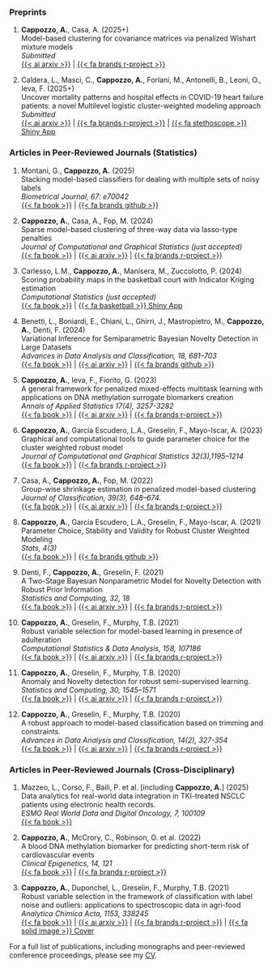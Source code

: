 
### Preprints

1. **Cappozzo, A.**, Casa, A. (2025+)  
Model-based clustering for covariance matrices via penalized Wishart mixture models   
*Submitted*   
[{{< ai arxiv >}}](https://arxiv.org/abs/2408.17040) | [{{< fa brands r-project >}}](https://github.com/AndreaCappozzo/sparsemixwishart)

1. Caldera, L., Masci, C., **Cappozzo, A.**, Forlani, M., Antonelli, B., Leoni, O., Ieva, F. (2025+)  
Uncover mortality patterns and hospital effects in COVID-19 heart failure patients: a novel Multilevel logistic cluster-weighted modeling approach  
*Submitted*   
[{{< ai arxiv >}}](https://arxiv.org/abs/2405.11239) | [{{< fa brands r-project >}}](https://github.com/luca2245/ML-CWMd)
| [{{< fa stethoscope >}} Shiny App](https://mcdhmq-luca-caldera.shinyapps.io/app-ml-cwmd/)


### Articles in Peer-Reviewed Journals (Statistics)

1. Montani, G., **Cappozzo, A.** (2025)  
Stacking model-based classifiers for dealing with multiple sets of noisy labels  
*Biometrical Journal, 67: e70042*  
[{{< fa book >}} ](https://onlinelibrary.wiley.com/doi/10.1002/bimj.70042) | [{{< fa brands github >}}](https://github.com/GiuliaMontani/density-based-ensemble-model)

1. **Cappozzo, A.**, Casa, A., Fop, M. (2024)  
Sparse model-based clustering of three-way data via lasso-type penalties  
*Journal of Computational and Graphical Statistics (just accepted)*     
[{{< fa book >}} ](https://www.tandfonline.com/doi/full/10.1080/10618600.2024.2429705) | [{{< ai arxiv >}}](https://arxiv.org/abs/2307.10673) | [{{< fa brands r-project >}}](https://github.com/AndreaCappozzo/sparsemixmat)

1. Carlesso, L.M., **Cappozzo, A.**, Manisera, M., Zuccolotto, P. (2024)    
Scoring probability maps in the basketball court with Indicator Kriging estimation         
*Computational Statistics (just accepted)*  
[{{< fa book >}} ](https://link.springer.com/article/10.1007/s00180-024-01564-4) | [{{< fa basketball >}} Shiny App](https://b9fagl-mirkoluigi99.shinyapps.io/census-app/)

1. Benetti, L., Boniardi, E., Chiani, L., Ghirri, J., Mastropietro, M., **Cappozzo, A.**, Denti, F. (2024)    
Variational Inference for Semiparametric Bayesian Novelty Detection in Large Datasets         
*Advances in Data Analysis and Classification, 18, 681–703*  
[{{< fa book >}} ](https://link.springer.com/article/10.1007/s11634-023-00569-z) | [{{< ai arxiv >}}](https://arxiv.org/abs/2212.01865) | [{{< fa brands github >}}](https://github.com/JacopoGhirri/VarBRAND)

1. **Cappozzo, A.**, Ieva, F., Fiorito, G. (2023)  
A general framework for penalized mixed-effects multitask learning with applications on DNA methylation surrogate biomarkers creation   
*Annals of Applied Statistics 17(4), 3257-3282*   
[{{< fa book >}}](https://projecteuclid.org/journals/annals-of-applied-statistics/volume-17/issue-4/A-general-framework-for-penalized-mixed-effects-multitask-learning-with/10.1214/23-AOAS1760.short) | [{{< ai arxiv >}}](https://arxiv.org/abs/2112.12719) | [{{< fa brands r-project >}}](https://github.com/AndreaCappozzo/emlmm)

1. **Cappozzo, A.**, García Escudero, L.A., Greselin, F., Mayo-Iscar, A. (2023)  
Graphical and computational tools to guide parameter choice for the cluster weighted robust model  
*Journal of Computational and Graphical Statistics 32(3),1195–1214*  
[{{< fa book >}}](https://www.tandfonline.com/doi/abs/10.1080/10618600.2022.2154218) | [{{< fa brands r-project >}}](https://github.com/AndreaCappozzo/CWRMmonitor)  

1. Casa, A., **Cappozzo, A.**, Fop, M. (2022)  
Group-wise shrinkage estimation in penalized model-based clustering   
*Journal of Classification, 39(3), 648–674.*   
[{{< fa book >}}](https://link.springer.com/article/10.1007/s00357-022-09421-z) | [{{< ai arxiv >}}](https://arxiv.org/abs/2105.07935) | [{{< fa brands r-project >}}](https://github.com/AndreaCappozzo/sparsemix)

1. **Cappozzo, A.**, García Escudero, L.A., Greselin, F., Mayo-Iscar, A. (2021)  
Parameter Choice, Stability and Validity for Robust Cluster Weighted Modeling   
*Stats, 4(3)*  
[{{< fa book >}}](https://www.mdpi.com/2571-905X/4/3/36) | [{{< fa brands github >}}](https://github.com/AndreaCappozzo/STATS-monitoring_CWRM)  

1. Denti, F., **Cappozzo, A.**, Greselin, F. (2021)  
A Two-Stage Bayesian Nonparametric Model for Novelty Detection with Robust Prior Information   
*Statistics and Computing, 32, 18*  
[{{< fa book >}}](https://link.springer.com/article/10.1007%2Fs11222-021-10017-7) | [{{< ai arxiv >}}](https://arxiv.org/abs/2006.09012) | [{{< fa brands r-project >}}](https://github.com/AndreaCappozzo/brand-public_repo)  

1. **Cappozzo, A.**, Greselin, F., Murphy, T.B. (2021)  
Robust variable selection for model-based learning
in presence of adulteration  
*Computational Statistics & Data Analysis, 158, 107186*   
[{{< fa book >}} ](https://www.sciencedirect.com/science/article/abs/pii/S0167947321000207) | [{{< ai arxiv >}}](https://arxiv.org/abs/2007.14810) | [{{< fa brands r-project >}}](https://github.com/AndreaCappozzo/varselEMST)  

1. **Cappozzo, A.**, Greselin, F., Murphy, T.B. (2020)  
Anomaly and Novelty detection for robust semi-supervised learning.  
*Statistics and Computing, 30, 1545–1571*  
[{{< fa book >}} ](https://link.springer.com/article/10.1007%2Fs11222-020-09959-1) | [{{< ai arxiv >}}](https://arxiv.org/abs/1911.08381) | [{{< fa brands r-project >}}](https://github.com/AndreaCappozzo/raedda)  

1. **Cappozzo, A.**, Greselin, F., Murphy, T.B. (2020)  
A robust approach to model-based classification based on trimming and constraints.  
*Advances in Data Analysis and Classification, 14(2), 327-354*   
[{{< fa book >}} ](https://link.springer.com/article/10.1007/s11634-019-00371-w) | [{{< ai arxiv >}}](http://arxiv.org/abs/1904.06136) | [{{< fa brands r-project >}}](https://github.com/AndreaCappozzo/rupclass)


### Articles in Peer-Reviewed Journals (Cross-Disciplinary)
1. Mazzeo, L., Corso, F., Baili, P. et al. [including **Cappozzo, A.**] (2025)         
Data analytics for real-world data integration in TKI-treated NSCLC patients using electronic health records.    
*ESMO Real World Data and Digital Oncology, 7, 100109*   
[{{< fa book >}}](https://www.sciencedirect.com/science/article/pii/S2949820124000870) 

1. **Cappozzo, A.**, McCrory, C., Robinson, O. et al. (2022)  
A blood DNA methylation biomarker for predicting short-term risk of cardiovascular events   
*Clinical Epigenetics, 14, 121*   
[{{< fa book >}}](https://clinicalepigeneticsjournal.biomedcentral.com/articles/10.1186/s13148-022-01341-4) | [{{< fa brands r-project >}}](https://github.com/AndreaCappozzo/mixedelnet)

1. **Cappozzo, A.**, Duponchel, L., Greselin, F., Murphy, T.B. (2021)  
Robust variable selection in the framework of classification with label noise and outliers: applications to spectroscopic data in agri-food   
*Analytica Chimica Acta, 1153, 338245*   
[{{< fa book >}} ](https://www.sciencedirect.com/science/article/abs/pii/S0003267021000714) | [{{< ai arxiv >}}](https://arxiv.org/abs/2010.10415) | [{{< fa brands r-project >}}](https://github.com/AndreaCappozzo/varselTBIC) | [{{< fa solid image >}} Cover](files/Outside-Front-Cover_2021_Analytica-Chimica-Acta.pdf) 

For a full list of publications, including monographs and peer-reviewed conference proceedings, please see my [CV](files/CV_andrea_cappozzo.pdf).